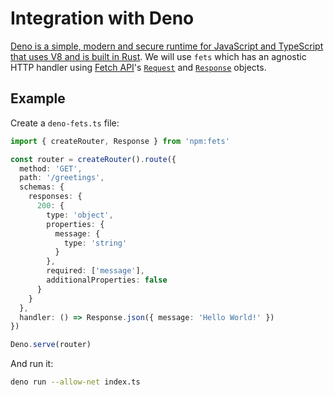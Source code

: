 # Integration with Deno

[Deno is a simple, modern and secure runtime for JavaScript and TypeScript that uses V8 and is built in Rust](https://deno.land/).
We will use `fets` which has an agnostic HTTP handler using
[Fetch API](https://developer.mozilla.org/en-US/docs/Web/API/Fetch_API/Using_Fetch)'s
[`Request`](https://developer.mozilla.org/en-US/docs/Web/API/Request) and
[`Response`](https://developer.mozilla.org/en-US/docs/Web/API/Response) objects.

## Example

Create a `deno-fets.ts` file:

```ts filename="deno-fets.ts"
import { createRouter, Response } from 'npm:fets'

const router = createRouter().route({
  method: 'GET',
  path: '/greetings',
  schemas: {
    responses: {
      200: {
        type: 'object',
        properties: {
          message: {
            type: 'string'
          }
        },
        required: ['message'],
        additionalProperties: false
      }
    }
  },
  handler: () => Response.json({ message: 'Hello World!' })
})

Deno.serve(router)
```

And run it:

```bash
deno run --allow-net index.ts
```
